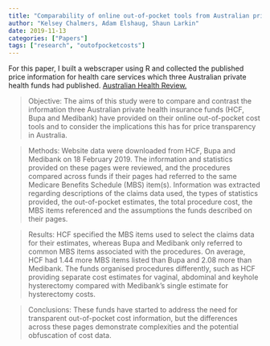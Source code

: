```yaml
---
title: "Comparability of online out-of-pocket tools from Australian private health funds"
author: "Kelsey Chalmers, Adam Elshaug, Shaun Larkin"
date: 2019-11-13
categories: ["Papers"]
tags: ["research", "outofpocketcosts"]
---
```


For this paper, I built a webscraper using R and collected the published price information for health care services which three Australian private health funds had published. 
[Australian Health Review.](https://www.publish.csiro.au/ah/ah19109)

> Objective: The aims of this study were to compare and contrast the information three Australian private health insurance funds (HCF, Bupa and Medibank) have provided on their online out-of-pocket cost tools and to consider the implications this has for price transparency in Australia.

>Methods: Website data were downloaded from HCF, Bupa and Medibank on 18 February 2019. The information and statistics provided on these pages were reviewed, and the procedures compared across funds if their pages had referred to the same Medicare Benefits Schedule (MBS) item(s). Information was extracted regarding descriptions of the claims data used, the types of statistics provided, the out-of-pocket estimates, the total procedure cost, the MBS items referenced and the assumptions the funds described on their pages.

> Results: HCF specified the MBS items used to select the claims data for their estimates, whereas Bupa and Medibank only referred to common MBS items associated with the procedures. On average, HCF had 1.44 more MBS items listed than Bupa and 2.08 more than Medibank. The funds organised procedures differently, such as HCF providing separate cost estimates for vaginal, abdominal and keyhole hysterectomy compared with Medibank’s single estimate for hysterectomy costs.

> Conclusions: These funds have started to address the need for transparent out-of-pocket cost information, but the differences across these pages demonstrate complexities and the potential obfuscation of cost data.
